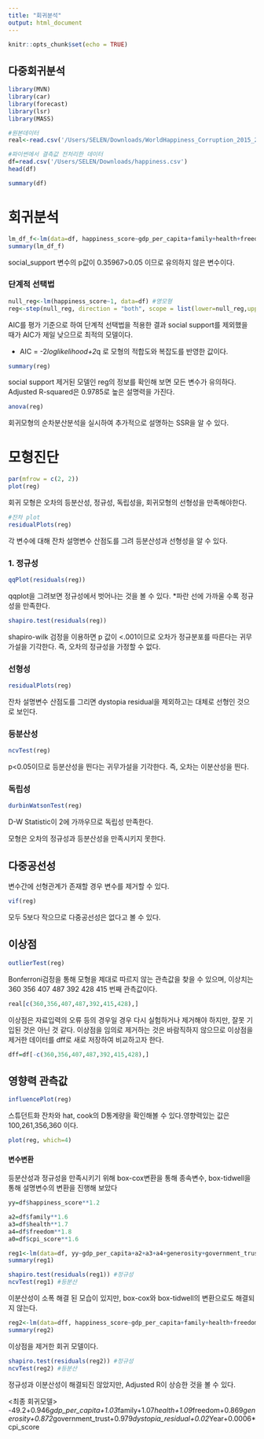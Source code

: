 ```yaml
---
title: "회귀분석"
output: html_document
---
```


```r
knitr::opts_chunk$set(echo = TRUE)
```

## 다중회귀분석

```r
library(MVN)
library(car)
library(forecast)
library(lsr)
library(MASS)

#원본데이터
real<-read.csv('/Users/SELEN/Downloads/WorldHappiness_Corruption_2015_2020.csv') 

#파이썬에서 결측값 전처리한 데이터
df=read.csv('/Users/SELEN/Downloads/happiness.csv')
head(df)
```

```r
summary(df)
```

# 회귀분석
```r
lm_df_f<-lm(data=df, happiness_score~gdp_per_capita+family+health+freedom+generosity+government_trust+dystopia_residual+Year+social_support+cpi_score)
summary(lm_df_f)
```
social_support 변수의 p값이 0.35967>0.05 이므로 유의하지 않은 변수이다.

### 단계적 선택법
```r
null_reg<-lm(happiness_score~1, data=df) #영모형
reg<-step(null_reg, direction = "both", scope = list(lower=null_reg,upper=lm_df_f))
```
AIC를 평가 기준으로 하여 단계적 선택법을 적용한 결과 social support를 제외했을 때가 AIC가 제일 낮으므로 최적의 모델이다.

* AIC = -2*loglikelihood+2*q 로 모형의 적합도와 복잡도를 반영한 값이다.

```r
summary(reg)
```
social support 제거된 모델인 reg의 정보를 확인해 보면 모든 변수가 유의하다. Adjusted R-squared은 0.9785로 높은 설명력을 가진다.

```r
anova(reg)
```
회귀모형의 순차분산분석을 실시하여 추가적으로 설명하는 SSR을 알 수 있다.


# 모형진단
```r
par(mfrow = c(2, 2))
plot(reg)
```

회귀 모형은 오차의 등분산성, 정규성, 독립성을, 회귀모형의 선형성을 만족해야한다.

```r
#잔차 plot
residualPlots(reg)
```
각 변수에 대해 잔차 설명변수 산점도를 그려 등분산성과 선형성을 알 수 있다.

### 1. 정규성
```r
qqPlot(residuals(reg))
```
qqplot을 그려보면 정규성에서 벗어나는 것을 볼 수 있다.
*파란 선에 가까울 수록 정규성을 만족한다.

```r
shapiro.test(residuals(reg))
```
shapiro-wilk 검정을 이용하면 p 값이 <.001이므로 오차가 정규분포를 따른다는 귀무가설을 기각한다. 즉, 오차의 정규성을 가정할 수 없다. 

### 선형성
```r
residualPlots(reg)
```
잔차 설명변수 산점도를 그리면 dystopia residual을 제외하고는 대체로 선형인 것으로 보인다.

### 등분산성
```r
ncvTest(reg)
```
p<0.05이므로 등분산성을 띈다는 귀무가설을 기각한다. 즉, 오차는 이분산성을 띈다.

### 독립성
```r
durbinWatsonTest(reg)
```
D-W Statistic이 2에 가까우므로 독립성 만족한다.


모형은 오차의 정규성과 등분산성을 만족시키지 못한다.


## 다중공선성
변수간에 선형관계가 존재할 경우 변수를 제거할 수 있다.
```r
vif(reg)
```
모두 5보다 작으므로 다중공선성은 없다고 볼 수 있다.

## 이상점
```r
outlierTest(reg)
```
Bonferroni검정을 통해 모형을 제대로 따르지 않는 관측값을 찾을 수 있으며, 이상치는 360 356 407 487 392 428 415 번째 관측값이다. 

```r
real[c(360,356,407,487,392,415,428),]
```
이상점은 자료입력의 오류 등의 경우일 경우 다시 실험하거나 제거해야 하지만, 잘못 기입된 것은 아닌 것 같다. 이상점을 임의로 제거하는 것은 바람직하지 않으므로 이상점을 제거한 데이터를 dff로 새로 저장하여 비교하고자 한다.
```r
dff=df[-c(360,356,407,487,392,415,428),]
```

## 영향력 관측값
```r
influencePlot(reg)
```
스튜던트화 잔차와 hat, cook의 D통계량을 확인해볼 수 있다.영향력있는 값은 100,261,356,360 이다.
```r
plot(reg, which=4)
```

#### 변수변환
등분산성과 정규성을 만족시키기 위해 box-cox변환을 통해 종속변수, box-tidwell을 통해 설명변수의 변환을 진행해 보았다
```r
yy=df$happiness_score**1.2

a2=df$family**1.6
a3=df$health**1.7
a4=df$freedom**1.8
a0=df$cpi_score**1.6

reg1<-lm(data=df, yy~gdp_per_capita+a2+a3+a4+generosity+government_trust+dystopia_residual+Year+dystopia_residual+a0)
summary(reg1)
```

```r
shapiro.test(residuals(reg1)) #정규성
ncvTest(reg1) #등분산
```
이분산성이 소폭 해결 된 모습이 있지만, box-cox와 box-tidwell의 변환으로도 해결되지 않는다.

```r
reg2<-lm(data=dff, happiness_score~gdp_per_capita+family+health+freedom+generosity+government_trust+dystopia_residual+Year+cpi_score)
summary(reg2)
```
이상점을 제거한 회귀 모델이다.
```r
shapiro.test(residuals(reg2)) #정규성
ncvTest(reg2) #등분산
```
정규성과 이분산성이 해결되진 않았지만, Adjusted R이 상승한 것을 볼 수 있다.

<최종 회귀모델>
-49.2+0.946*gdp_per_capita+1.03*family+1.07*health+1.09*freedom+0.869*generosity+0.872*government_trust+0.979*dystopia_residual+0.02*Year+0.0006*cpi_score